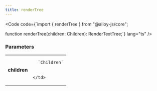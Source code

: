 ```yaml
---
title: renderTree
---
```







<Code code={`import { renderTree } from "@alloy-js/core";

function renderTree(children: Children): RenderTextTree;`} lang="ts" />

### Parameters

<table>
  <tr>
    <td style="text-align: right;font-weight: bold;">children</td>
    <td>
    
      `Children`
      
      
    </td>
  </tr>
</table>

